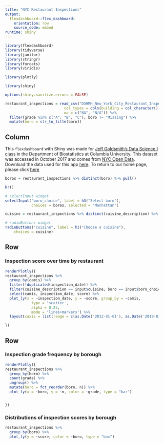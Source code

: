 ```yaml
---
title: "NYC Restaurant Inspections"
output: 
  flexdashboard::flex_dashboard:
    orientation: row
    source_code: embed
runtime: shiny
---
```


```r
library(flexdashboard)
library(tidyverse)
library(janitor)
library(stringr)
library(forcats)
library(viridis)

library(plotly)

library(shiny)

options(shiny.sanitize.errors = FALSE)
```

```r
restaurant_inspections = read_csv("DOHMH_New_York_City_Restaurant_Inspection_Results.csv.gz", 
                           col_types = cols(building = col_character()),
                           na = c("NA", "N/A")) %>%
  filter(grade %in% c("A", "B", "C"), boro != "Missing") %>% 
  mutate(boro = str_to_title(boro))

```

Column {.sidebar}
-----------------------------------------------------------------------
This `flexdashboard` with Shiny was made for [Jeff Goldsmith's Data Science I class](http://jeffgoldsmith.com/DSI/index.html) in the Department of Biostatistics at Columbia University. This dataset was accessed in October 2017 and comes from [NYC Open Data](https://dev.socrata.com/foundry/data.cityofnewyork.us/9w7m-hzhe).  
Download the data used for this app [here](http://jeffgoldsmith.com/DSI/dataset_restaurant_inspections.html).
To return to our home page, please click [here](http://ijeasthausen.github.io/p8105_hw6_ije2103)

```r
boros = restaurant_inspections %>% distinct(boro) %>% pull()

hr()

# selectInput widget
selectInput("boro_choice", label = h3("Select boro"),
            choices = boros, selected = "Manhattan")
```


```r
cuisine = restaurant_inspections %>% distinct(cuisine_description) %>% pull()

# radioButtons widget
radioButtons("cuisine", label = h3("Choose a cuisine"),
    choices = cuisine)
```

Row
-----------------------------------------------------------------------

### Inspection score over time by restaurant

```r
renderPlotly({ 
restaurant_inspections %>%
  group_by(camis) %>%
  filter(!duplicated(inspection_date)) %>%
  filter(cuisine_description == input$cuisine, boro == input$boro_choice) %>%
  select(camis, inspection_date, score) %>%
  plot_ly(x = ~inspection_date, y = ~score, group_by = ~camis,
            type = 'scatter', 
            alpha = 0.25,
            mode = 'lines+markers') %>%
  layout(xaxis = list(range = c(as.Date('2012-01-01'), as.Date('2019-01-01'))))

})


```

Row {.tabset .tabset-fade }
-----------------------------------------------------------------------

### Inspection grade frequency by borough

```r
renderPlotly({
restaurant_inspections %>%
  group_by(boro) %>%
  count(grade) %>%
  ungroup() %>%
  mutate(boro = fct_reorder(boro, n)) %>%
  plot_ly(x = ~boro, y = ~n, color = ~grade, type = "bar")


})


```

### Distributions of inspection scores by borough

```r
restaurant_inspections %>%
  group_by(boro) %>%
  plot_ly(y = ~score, color = ~boro, type = "box") 
```

